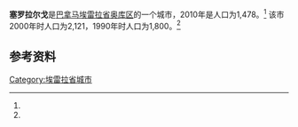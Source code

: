 {{Infobox settlement
|name                   = 塞罗拉尔戈
|native_name            = 
|settlement_type        = [[市_(巴拿马)|市]]
|image_skyline          = 
|image_caption          = 
|image_alt              = 
|pushpin_map            =
|coordinates_display    = inline,title
|coordinates_region     = PA
|subdivision_type       = 国家
|subdivision_name       = {{flag|Panama}}
|subdivision_type1      = [[巴拿马行政区划|省份]]
|subdivision_name1      = [[埃雷拉省|埃雷拉省]]
|subdivision_type2      = [[区_(巴拿马)|区]]
|subdivision_name2      = [[奥库区|奥库区]]
|leader_title           = 
|leader_name            = 
|established_title      = 设立时间
|established_date       = 
|area_land_km2          = 106.5
|area_footnotes         = <ref name=inec>[http://www.contraloria.gob.pa/inec/archivos/P3601Cuadro11.xls {{Wayback|url=http://www.contraloria.gob.pa/inec/archivos/P3601Cuadro11.xls |date=20160304030354 }} "Cuadro 11 (Superficie, población y densidad de población en la República...)" [Table 11 (Area, population, and population density in the Republic...)<nowiki>]</nowiki>] (.xls). In {{cite web|title=Resultados Finales Básicos|trans-title=Basic Final Results|url=https://www.contraloria.gob.pa/inec/publicaciones/Publicaciones.aspx?ID_SUBCATEGORIA=59&ID_PUBLICACION=360&ID_IDIOMA=1&ID_CATEGORIA=13|publisher=[[巴拿马国家统计及普查局|巴拿马国家统计及普查局]]|accessdate=May 26, 2015|language=es|archive-date=2015-07-10|archive-url=https://web.archive.org/web/20150710070123/http://www.contraloria.gob.pa/inec/Publicaciones/Publicaciones.aspx?ID_SUBCATEGORIA=59&ID_PUBLICACION=360&ID_IDIOMA=1&ID_CATEGORIA=13|dead-url=no}}</ref>
|population_as_of       = 2010
|population_total       = 1478
|population_footnotes   = <ref name=inec/>
|population_density_km2 = 13.9
|population_note        = 人口密度数据由计算得出
|timezone1              = [[北美东部时区|东部时区]]
|utc_offset1            = −5
|latd                   = 
|latm                   = 
|lats                   = 
|latNS                  = 
|longd                  = 
|longm                  = 
|longs                  = 
|longEW                 = }}

'''塞罗拉尔戈'''是[[巴拿马|巴拿马]][[埃雷拉省|埃雷拉省]][[奥库区|奥库区]]的一个城市，2010年是人口为1,478。<ref name=inec/> 该市2000年时人口为2,121，1990年时人口为1,800。<ref name=inec/>

==参考资料==
{{reflist}}

{{Panama-geo-stub}}
{{Herrera Province}}

{{coord|7.8399|N|80.8307|W|source:wikidata|display=title}}

[[Category:埃雷拉省城市|Category:埃雷拉省城市]]